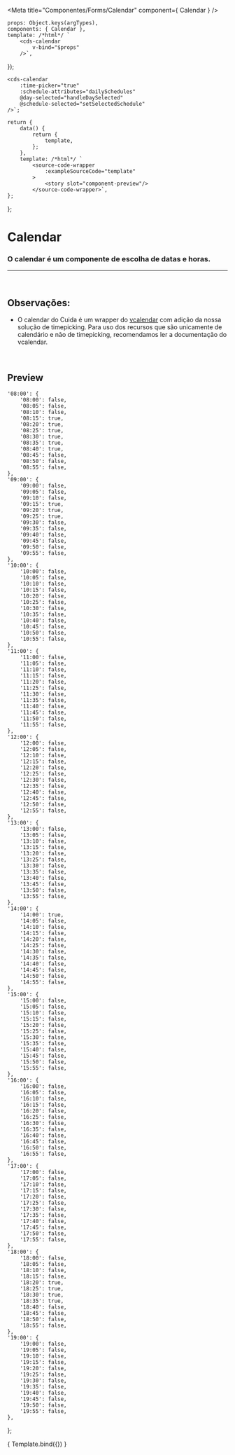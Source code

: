 
<Meta
	title="Componentes/Forms/Calendar"
	component={ Calendar }
/>

	props: Object.keys(argTypes),
	components: { Calendar },
	template: /*html*/ `
		<cds-calendar
			v-bind="$props" 
		/>`,
});

	<cds-calendar
		:time-picker="true"
		:schedule-attributes="dailySchedules"
		@day-selected="handleDaySelected"
		@schedule-selected="setSelectedSchedule"
	/>`;

	return {
		data() {
			return {
				template,
			};
		},
		template: /*html*/ `
			<source-code-wrapper
				:exampleSourceCode="template"
			>
				<story slot="component-preview"/>
			</source-code-wrapper>`,
	};
};

# Calendar

### O calendar é um componente de escolha de datas e horas.
---
<br />

## Observações:
- O calendar do Cuida é um wrapper do <a href="https://vcalendar.io/">vcalendar</a>
com adição da nossa solução de timepicking. Para uso dos recursos que são unicamente
de calendário e não de timepicking, recomendamos ler a documentação do vcalendar.

<br />

## Preview

	'08:00': {
		'08:00': false,
		'08:05': false,
		'08:10': false,
		'08:15': true,
		'08:20': true,
		'08:25': true,
		'08:30': true,
		'08:35': true,
		'08:40': true,
		'08:45': false,
		'08:50': false,
		'08:55': false,
	},
	'09:00': {
		'09:00': false,
		'09:05': false,
		'09:10': false,
		'09:15': true,
		'09:20': true,
		'09:25': true,
		'09:30': false,
		'09:35': false,
		'09:40': false,
		'09:45': false,
		'09:50': false,
		'09:55': false,
	},
	'10:00': {
		'10:00': false,
		'10:05': false,
		'10:10': false,
		'10:15': false,
		'10:20': false,
		'10:25': false,
		'10:30': false,
		'10:35': false,
		'10:40': false,
		'10:45': false,
		'10:50': false,
		'10:55': false,
	},
	'11:00': {
		'11:00': false,
		'11:05': false,
		'11:10': false,
		'11:15': false,
		'11:20': false,
		'11:25': false,
		'11:30': false,
		'11:35': false,
		'11:40': false,
		'11:45': false,
		'11:50': false,
		'11:55': false,
	},
	'12:00': {
		'12:00': false,
		'12:05': false,
		'12:10': false,
		'12:15': false,
		'12:20': false,
		'12:25': false,
		'12:30': false,
		'12:35': false,
		'12:40': false,
		'12:45': false,
		'12:50': false,
		'12:55': false,
	},
	'13:00': {
		'13:00': false,
		'13:05': false,
		'13:10': false,
		'13:15': false,
		'13:20': false,
		'13:25': false,
		'13:30': false,
		'13:35': false,
		'13:40': false,
		'13:45': false,
		'13:50': false,
		'13:55': false,
	},
	'14:00': {
		'14:00': true,
		'14:05': false,
		'14:10': false,
		'14:15': false,
		'14:20': false,
		'14:25': false,
		'14:30': false,
		'14:35': false,
		'14:40': false,
		'14:45': false,
		'14:50': false,
		'14:55': false,
	},
	'15:00': {
		'15:00': false,
		'15:05': false,
		'15:10': false,
		'15:15': false,
		'15:20': false,
		'15:25': false,
		'15:30': false,
		'15:35': false,
		'15:40': false,
		'15:45': false,
		'15:50': false,
		'15:55': false,
	},
	'16:00': {
		'16:00': false,
		'16:05': false,
		'16:10': false,
		'16:15': false,
		'16:20': false,
		'16:25': false,
		'16:30': false,
		'16:35': false,
		'16:40': false,
		'16:45': false,
		'16:50': false,
		'16:55': false,
	},
	'17:00': {
		'17:00': false,
		'17:05': false,
		'17:10': false,
		'17:15': false,
		'17:20': false,
		'17:25': false,
		'17:30': false,
		'17:35': false,
		'17:40': false,
		'17:45': false,
		'17:50': false,
		'17:55': false,
	},
	'18:00': {
		'18:00': false,
		'18:05': false,
		'18:10': false,
		'18:15': false,
		'18:20': true,
		'18:25': true,
		'18:30': true,
		'18:35': true,
		'18:40': false,
		'18:45': false,
		'18:50': false,
		'18:55': false,
	},
	'19:00': {
		'19:00': false,
		'19:05': false,
		'19:10': false,
		'19:15': false,
		'19:20': false,
		'19:25': false,
		'19:30': false,
		'19:35': false,
		'19:40': false,
		'19:45': false,
		'19:50': false,
		'19:55': false,
	},
};

<Canvas>
	<Story
		name="Calendar"
		decorators={[docsDecorator]}
		args={{
			timePicker: true,
			scheduleAttributes: scheduleAttributes,
		}}
	>
		{ Template.bind({}) }
	</Story>
</Canvas>

<ArgsTable story="Calendar" />
